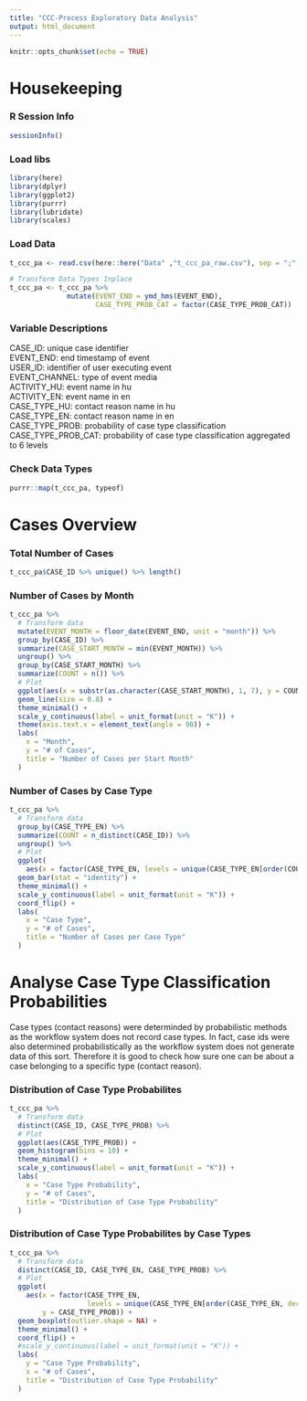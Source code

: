```yaml
---
title: "CCC-Process Exploratory Data Analysis"
output: html_document
---
```


```r
knitr::opts_chunk$set(echo = TRUE)
```

# Housekeeping

### R Session Info
```r
sessionInfo()
```


### Load libs
```r
library(here)
library(dplyr)
library(ggplot2)
library(purrr)
library(lubridate)
library(scales)
```

### Load Data
```r
t_ccc_pa <- read.csv(here::here("Data" ,"t_ccc_pa_raw.csv"), sep = ";", stringsAsFactors = FALSE)

# Transform Data Types Inplace
t_ccc_pa <- t_ccc_pa %>% 
              mutate(EVENT_END = ymd_hms(EVENT_END),
                     CASE_TYPE_PROB_CAT = factor(CASE_TYPE_PROB_CAT))
```

### Variable Descriptions
CASE_ID: unique case identifier  
EVENT_END: end timestamp of event  
USER_ID: identifier of user executing event  
EVENT_CHANNEL: type of event media  
ACTIVITY_HU: event name in hu  
ACTIVITY_EN: event name in en  
CASE_TYPE_HU: contact reason name in hu  
CASE_TYPE_EN: contact reason name in en  
CASE_TYPE_PROB: probability of case type classification  
CASE_TYPE_PROB_CAT: probability of case type classification aggregated to 6 levels  

### Check Data Types
```r
purrr::map(t_ccc_pa, typeof)
```

# Cases Overview

### Total Number of Cases
```r
t_ccc_pa$CASE_ID %>% unique() %>% length()
```

### Number of Cases by Month
```r
t_ccc_pa %>%
  # Transform data
  mutate(EVENT_MONTH = floor_date(EVENT_END, unit = "month")) %>%
  group_by(CASE_ID) %>%
  summarize(CASE_START_MONTH = min(EVENT_MONTH)) %>%
  ungroup() %>%
  group_by(CASE_START_MONTH) %>%
  summarize(COUNT = n()) %>%
  # Plot
  ggplot(aes(x = substr(as.character(CASE_START_MONTH), 1, 7), y = COUNT, group = 1)) +
  geom_line(size = 0.8) +
  theme_minimal() +
  scale_y_continuous(label = unit_format(unit = "K")) +
  theme(axis.text.x = element_text(angle = 90)) +
  labs(
    x = "Month",
    y = "# of Cases",
    title = "Number of Cases per Start Month"
  )
```

### Number of Cases by Case Type
```r
t_ccc_pa %>%
  # Transform data
  group_by(CASE_TYPE_EN) %>%
  summarize(COUNT = n_distinct(CASE_ID)) %>%
  ungroup() %>%
  # Plot
  ggplot(
    aes(x = factor(CASE_TYPE_EN, levels = unique(CASE_TYPE_EN[order(COUNT)])), y = COUNT)) +
  geom_bar(stat = "identity") +
  theme_minimal() +
  scale_y_continuous(label = unit_format(unit = "K")) +
  coord_flip() +
  labs(
    x = "Case Type",
    y = "# of Cases",
    title = "Number of Cases per Case Type"
  )
```

# Analyse Case Type Classification Probabilities

Case types (contact reasons) were determinded by probabilistic methods as the workflow system does not record case types. In fact, case ids were also determined probabilistically as the workflow system does not generate data of this sort. Therefore it is good to check how sure one can be about a case belonging to a specific type (contact reason).


### Distribution of Case Type Probabilites
```r
t_ccc_pa %>% 
  # Transform data
  distinct(CASE_ID, CASE_TYPE_PROB) %>% 
  # Plot
  ggplot(aes(CASE_TYPE_PROB)) +
  geom_histogram(bins = 10) +
  theme_minimal() +
  scale_y_continuous(label = unit_format(unit = "K")) +
  labs(
    x = "Case Type Probability",
    y = "# of Cases",
    title = "Distribution of Case Type Probability"
  )
```

### Distribution of Case Type Probabilites by Case Types
```r
t_ccc_pa %>% 
  # Transform data
  distinct(CASE_ID, CASE_TYPE_EN, CASE_TYPE_PROB) %>% 
  # Plot
  ggplot(
    aes(x = factor(CASE_TYPE_EN, 
                   levels = unique(CASE_TYPE_EN[order(CASE_TYPE_EN, decreasing = TRUE)])),
        y = CASE_TYPE_PROB)) +
  geom_boxplot(outlier.shape = NA) +
  theme_minimal() +
  coord_flip() +
  #scale_y_continuous(label = unit_format(unit = "K")) +
  labs(
    y = "Case Type Probability",
    x = "# of Cases",
    title = "Distribution of Case Type Probability"
  )
```